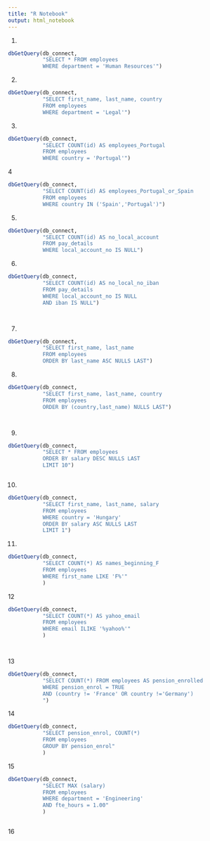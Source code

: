 ```yaml
---
title: "R Notebook"
output: html_notebook
---
```


1.
```r
dbGetQuery(db_connect,
           "SELECT * FROM employees
           WHERE department = 'Human Resources'")
```

2.
```r
dbGetQuery(db_connect,
           "SELECT first_name, last_name, country
           FROM employees
           WHERE department = 'Legal'")
```

3.
```r

dbGetQuery(db_connect,
           "SELECT COUNT(id) AS employees_Portugal
           FROM employees
           WHERE country = 'Portugal'")
```

4

```r

dbGetQuery(db_connect,
           "SELECT COUNT(id) AS employees_Portugal_or_Spain
           FROM employees
           WHERE country IN ('Spain','Portugal')")

```

5.
```r

dbGetQuery(db_connect,
           "SELECT COUNT(id) AS no_local_account
           FROM pay_details 
           WHERE local_account_no IS NULL")

```

6.
```r
dbGetQuery(db_connect,
           "SELECT COUNT(id) AS no_local_no_iban
           FROM pay_details
           WHERE local_account_no IS NULL
           AND iban IS NULL")




```

7.
```r

dbGetQuery(db_connect,
           "SELECT first_name, last_name
           FROM employees
           ORDER BY last_name ASC NULLS LAST")


```

8.
```r

dbGetQuery(db_connect,
           "SELECT first_name, last_name, country
           FROM employees
           ORDER BY (country,last_name) NULLS LAST")




```

9.
```r
dbGetQuery(db_connect,
           "SELECT * FROM employees
           ORDER BY salary DESC NULLS LAST
           LIMIT 10")



```

10.
```r

dbGetQuery(db_connect,
           "SELECT first_name, last_name, salary
           FROM employees
           WHERE country = 'Hungary'
           ORDER BY salary ASC NULLS LAST
           LIMIT 1")


```

11.
```r
dbGetQuery(db_connect,
           "SELECT COUNT(*) AS names_beginning_F
           FROM employees
           WHERE first_name LIKE 'F%'"
           )
```

12
```r
dbGetQuery(db_connect,
           "SELECT COUNT(*) AS yahoo_email
           FROM employees
           WHERE email ILIKE '%yahoo%'"
           )




```

13
```r

dbGetQuery(db_connect,
           "SELECT COUNT(*) FROM employees AS pension_enrolled
           WHERE pension_enrol = TRUE
           AND (country != 'France' OR country !='Germany')
           ")
```

14
```r

dbGetQuery(db_connect,
           "SELECT pension_enrol, COUNT(*) 
           FROM employees
           GROUP BY pension_enrol"
           )


```

15

```r
dbGetQuery(db_connect,
           "SELECT MAX (salary) 
           FROM employees
           WHERE department = 'Engineering'
           AND fte_hours = 1.00"
           )



```

16

